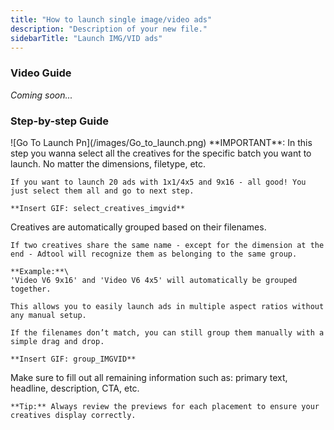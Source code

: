 ```yaml
---
title: "How to launch single image/video ads"
description: "Description of your new file."
sidebarTitle: "Launch IMG/VID ads"
---
```


### Video Guide

_Coming soon..._

### Step-by-step Guide

<Steps>
  <Step title="Go to 'Launch' and click 'Select Creatives'">
    ![Go To Launch Pn](/images/Go_to_launch.png)
  </Step>
  <Step title="Select the creatives for your IMG/VID ads and click 'Continue'">
    **IMPORTANT**: In this step you wanna select all the creatives for the specific batch you want to launch. No matter the dimensions, filetype, etc.

    If you want to launch 20 ads with 1x1/4x5 and 9x16 - all good! You just select them all and go to next step.

    **Insert GIF: select_creatives_imgvid**
  </Step>
  <Step title="Next step is to group creatives for the IMG/VID ads">
    Creatives are automatically grouped based on their filenames.

    If two creatives share the same name - except for the dimension at the end - Adtool will recognize them as belonging to the same group.

    **Example:**\
    'Video V6 9x16' and 'Video V6 4x5' will automatically be grouped together.

    This allows you to easily launch ads in multiple aspect ratios without any manual setup.

    If the filenames don’t match, you can still group them manually with a simple drag and drop.

    **Insert GIF: group_IMGVID**
  </Step>
  <Step title="Now you can click “Continue” to start adding your primary text and other details.">
    Make sure to fill out all remaining information such as: primary text, headline, description, CTA, etc.

    **Tip:** Always review the previews for each placement to ensure your creatives display correctly.
  </Step>
  <Step title="When you’re satisfied with the result, you can click 'Launch'">
    
  </Step>
</Steps>